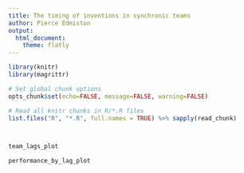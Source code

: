 ```yaml
---
title: The timing of inventions in synchronic teams
author: Pierce Edmiston
output:
  html_document:
    theme: flatly
---
```


```r
library(knitr)
library(magrittr)

# Set global chunk options
opts_chunk$set(echo=FALSE, message=FALSE, warning=FALSE)

# Read all knitr chunks in R/*.R files
list.files("R", "*.R", full.names = TRUE) %>% sapply(read_chunk)
```

```r
```

```r
```

```r
team_lags_plot
```

```r
performance_by_lag_plot
```